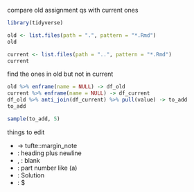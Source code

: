 compare old assignment qs with current ones

```r
library(tidyverse)
```
```r
old <- list.files(path = ".", pattern = "*.Rmd")
old
```

```r
current <- list.files(path = "..", pattern = "*.Rmd")
current
```
find the ones in old but not in current

```r
old %>% enframe(name = NULL) -> df_old
current %>% enframe(name = NULL) -> df_current
df_old %>% anti_join(df_current) %>% pull(value) -> to_add
to_add
```

```r
sample(to_add, 5)
```

things to edit

- \endnote -> tufte::margin_note
- \question: heading plus newline
- \bP, \eP: blank
- \p: part number like (a)
- \bS: Solution
- \eS: $\blacksquare


